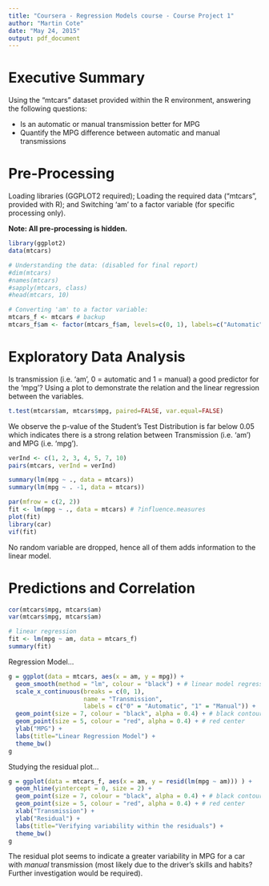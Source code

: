 ```yaml
---
title: "Coursera - Regression Models course - Course Project 1"
author: "Martin Cote"
date: "May 24, 2015"
output: pdf_document
---
```


# Executive Summary

Using the "mtcars" dataset provided within the R environment, answering the following questions:

* Is an automatic or manual transmission better for MPG
* Quantify the MPG difference between automatic and manual transmissions

# Pre-Processing

Loading libraries (GGPLOT2 required);
Loading the required data ("mtcars", provided with R); and
Switching 'am' to a factor variable (for specific processing only).

**Note: All pre-processing is hidden.**

```r
library(ggplot2)
data(mtcars)

# Understanding the data: (disabled for final report)
#dim(mtcars)
#names(mtcars)
#sapply(mtcars, class)
#head(mtcars, 10)

# Converting 'am' to a factor variable:
mtcars_f <- mtcars # backup
mtcars_f$am <- factor(mtcars_f$am, levels=c(0, 1), labels=c("Automatic", "Manual"))
```

# Exploratory Data Analysis

Is transmission (i.e. 'am', 0 = automatic and 1 = manual) a good predictor for the 'mpg'?  Using a plot to demonstrate the relation and the linear regression between the variables.

```r
t.test(mtcars$am, mtcars$mpg, paired=FALSE, var.equal=FALSE)
```

We observe the p-value of the Student's Test Distribution is far below 0.05 which indicates there is a strong relation between Transmission (i.e. 'am') and MPG (i.e. 'mpg').

```r
verInd <- c(1, 2, 3, 4, 5, 7, 10)
pairs(mtcars, verInd = verInd)

summary(lm(mpg ~ ., data = mtcars))
summary(lm(mpg ~ . -1, data = mtcars))

par(mfrow = c(2, 2))
fit <- lm(mpg ~ ., data = mtcars) # ?influence.measures
plot(fit)
library(car)
vif(fit)


```

No random variable are dropped, hence all of them adds information to the linear model.

# Predictions and Correlation

```r
cor(mtcars$mpg, mtcars$am)
var(mtcars$mpg, mtcars$am)

# linear regression
fit <- lm(mpg ~ am, data = mtcars_f)
summary(fit)

```

Regression Model...

```r
g = ggplot(data = mtcars, aes(x = am, y = mpg)) +
  geom_smooth(method = "lm", colour = "black") + # linear model regression
  scale_x_continuous(breaks = c(0, 1),
                     name = "Transmission",
                     labels = c("0" = "Automatic", "1" = "Manual")) +
  geom_point(size = 7, colour = "black", alpha = 0.4) + # black contour
  geom_point(size = 5, colour = "red", alpha = 0.4) + # red center
  ylab("MPG") +
  labs(title="Linear Regression Model") +
  theme_bw()
g
```


Studying the residual plot...

```r
g = ggplot(data = mtcars_f, aes(x = am, y = resid(lm(mpg ~ am))) ) +
  geom_hline(yintercept = 0, size = 2) +
  geom_point(size = 7, colour = "black", alpha = 0.4) + # black contour
  geom_point(size = 5, colour = "red", alpha = 0.4) + # red center
  xlab("Transmission") +
  ylab("Residual") +
  labs(title="Verifying variability within the residuals") +
  theme_bw()
g
```

The residual plot seems to indicate a greater variability in MPG for a car with *manual* transmission (most likely due to the driver's skills and habits?  Further investigation would be required).
